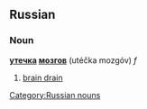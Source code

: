 ==Russian==
[[Category:Russian nouns]]
===Noun===
'''[[утечка]] [[мозг|мозгов]]''' (utéčka mozgóv) ''f''

#[[brain drain]]
